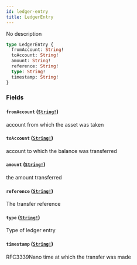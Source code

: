 ```yaml
---
id: ledger-entry
title: LedgerEntry
---
```


No description

```graphql
type LedgerEntry {
  fromAccount: String!
  toAccount: String!
  amount: String!
  reference: String!
  type: String!
  timestamp: String!
}
```

### Fields

#### `fromAccount` ([`String!`](/docs/graphql/scalars/string))

account from which the asset was taken

#### `toAccount` ([`String!`](/docs/graphql/scalars/string))

account to which the balance was transferred

#### `amount` ([`String!`](/docs/graphql/scalars/string))

the amount transferred

#### `reference` ([`String!`](/docs/graphql/scalars/string))

The transfer reference

#### `type` ([`String!`](/docs/graphql/scalars/string))

Type of ledger entry

#### `timestamp` ([`String!`](/docs/graphql/scalars/string))

RFC3339Nano time at which the transfer was made
